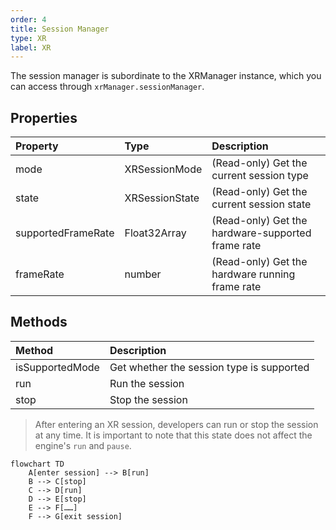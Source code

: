 ```yaml
---
order: 4
title: Session Manager
type: XR
label: XR
---
```


The session manager is subordinate to the XRManager instance, which you can access through `xrManager.sessionManager`.

## Properties

| Property           | Type           | Description               |
| :----------------- | :------------- | :------------------------ |
| mode               | XRSessionMode  | (Read-only) Get the current session type   |
| state              | XRSessionState | (Read-only) Get the current session state  |
| supportedFrameRate | Float32Array   | (Read-only) Get the hardware-supported frame rate |
| frameRate          | number         | (Read-only) Get the hardware running frame rate |

## Methods

| Method           | Description              |
| :--------------   | :-------------------     |
| isSupportedMode  | Get whether the session type is supported |
| run              | Run the session          |
| stop             | Stop the session         |

> After entering an XR session, developers can run or stop the session at any time. It is important to note that this state does not affect the engine's `run` and `pause`.

```mermaid
flowchart TD
    A[enter session] --> B[run]
    B --> C[stop]
    C --> D[run]
    D --> E[stop]
    E --> F[……]
    F --> G[exit session]
```
